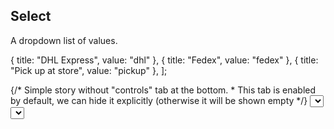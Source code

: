 

<Meta title="Components/Select" />

## Select

A dropdown list of values.

  { title: "DHL Express", value: "dhl" },
  { title: "Fedex", value: "fedex" },
  { title: "Pick up at store", value: "pickup" },
];

<Canvas>
  {/* Simple story without "controls" tab at the bottom.
   * This tab is enabled by default, we can hide it explicitly (otherwise it will be shown empty */}
  <Story name="Default" parameters={{ controls: { disable: true } }}>
    <Select options={options} />
  </Story>
  {/* Story with configurable controls (component props can be changed via UI).
   * To make controls available, we move component props into "args" prop of Story component.
   * Props passed to Story args will be configurable in controls tab.
   * Props passed directly to the component are not configurable.
   * In order to pass starting props, we wrap component in a function */}
  <Story
    name="With default text"
    args={{ defaultValue: "Select delivery...", options: options }}>
    {(args) => <Select {...args} />}
  </Story>
</Canvas>


## Props

<ArgsTable of={Select} />

